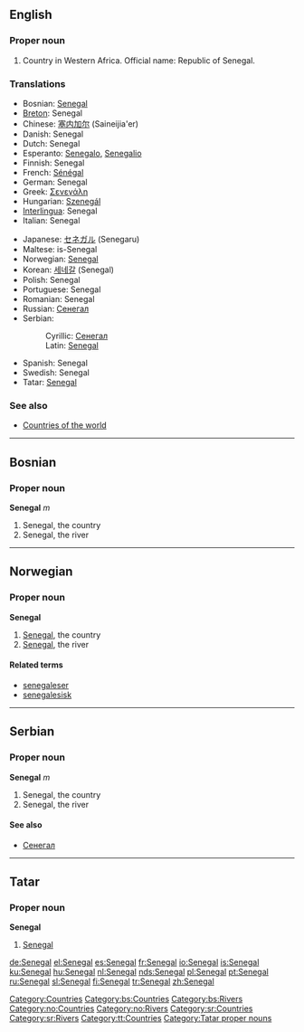 ==English==

===Proper noun===
{{en-proper noun}}

# Country in Western Africa. Official name: Republic of Senegal.

===Translations===
{{rfc-level|Translations at L3+ (AutoFormat would have corrected level of Translations)}}
{{top}}
*Bosnian: [[Senegal#Bosnian|Senegal]] {{m}}
*[[Breton]]: Senegal
*Chinese: [[塞内加尔]] (Saineijia'er)
*Danish: Senegal
*Dutch: Senegal
*Esperanto: [[Senegalo]], [[Senegalio]]
*Finnish: Senegal
*French: [[Sénégal]]
*German: Senegal
*Greek: [[Σενεγάλη]] {{f}}
*Hungarian: [[Szenegál]]
*[[Interlingua]]: Senegal
*Italian: Senegal
{{mid}}
*Japanese: [[セネガル]] (Senegaru)
*Maltese: is-Senegal
*Norwegian: [[#Norwegian|Senegal]]
*Korean: [[세네갈]] (Senegal)
*Polish: Senegal
*Portuguese: Senegal
*Romanian: Senegal {{n}}
*Russian: [[Сенегал]]
*Serbian:
*:Cyrillic: [[Сенегал#Serbian|Сенегал]] {{m}}
*:Latin: [[Senegal#Serbian|Senegal]] {{m}}
*Spanish: Senegal
*Swedish: Senegal
*Tatar: [[Senegal#Tatar|Senegal]]
{{bottom}}

===See also===
* [[Countries of the world]]

[[Category:Countries]]

----

==Bosnian==

===Proper noun===
'''Senegal''' ''m''

# Senegal, the country
# Senegal, the river

[[Category:bs:Countries]]
[[Category:bs:Rivers]]

----

==Norwegian==

===Proper noun===
'''Senegal'''

# [[#English|Senegal]], the country
# [[#English|Senegal]], the river

====Related terms====
*[[senegaleser]]
*[[senegalesisk]]

[[Category:no:Countries]]
[[Category:no:Rivers]]

----

==Serbian==

===Proper noun===
'''Senegal''' ''m''

# Senegal, the country
# Senegal, the river

====See also====
*[[Сенегал#Serbian|Сенегал]]

[[Category:sr:Countries]]
[[Category:sr:Rivers]]

----

==Tatar==

===Proper noun===
'''Senegal'''

# [[Senegal#English|Senegal]]

[[Category:tt:Countries]]
[[Category:Tatar proper nouns]]

[[de:Senegal]]
[[el:Senegal]]
[[es:Senegal]]
[[fr:Senegal]]
[[io:Senegal]]
[[is:Senegal]]
[[ku:Senegal]]
[[hu:Senegal]]
[[nl:Senegal]]
[[nds:Senegal]]
[[pl:Senegal]]
[[pt:Senegal]]
[[ru:Senegal]]
[[sl:Senegal]]
[[fi:Senegal]]
[[tr:Senegal]]
[[zh:Senegal]]